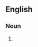 ==English==

===Noun===
{{head|en|noun plural form|head=[[points]] of [[view]]}}

# {{plural of|point of view|lang=en}}